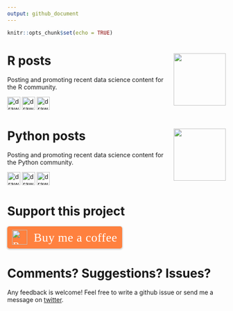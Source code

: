 ```yaml
---
output: github_document
---
```


```r
knitr::opts_chunk$set(echo = TRUE)
```

# R posts <img src="hex-.png" align="right" width="120" />

Posting and promoting recent data science content for the R community.  

<a href = 'https://twitter.com/icymi_r'><img src="twitter.png" alt="drawing" width="30" height="30"/></a>    <a href = 'https://www.linkedin.com/company/37469761/'><img src="linkedin.png" alt="drawing" width="30" height="30"/></a>    <a href = 'https://www.facebook.com/R-posts-you-might-have-missed-111889387146405/'><img src="facebook.png" alt="drawing" width="30" height="30"/></a>

# Python posts <img src="0.jpeg" align="right" width="120" />

Posting and promoting recent data science content for the Python community.  

<a href = 'https://twitter.com/icymi_py'><img src="twitter.png" alt="drawing" width="30" height="30"/></a>    <a href = 'https://www.linkedin.com/company/42419346'><img src="linkedin.png" alt="drawing" width="30" height="30"/></a>    <a href = 'https://www.facebook.com/Python-posts-that-you-might-have-missed-102053681476903'><img src="facebook.png" alt="drawing" width="30" height="30"/></a>

# Support this project 
<style>.bmc-button img{height: 34px !important;width: 35px !important;margin-bottom: 1px !important;box-shadow: none !important;border: none !important;vertical-align: middle !important;}.bmc-button{padding: 7px 10px 7px 10px !important;line-height: 35px !important;height:51px !important;min-width:217px !important;text-decoration: none !important;display:inline-flex !important;color:#FFFFFF !important;background-color:#FF813F !important;border-radius: 5px !important;border: 1px solid transparent !important;padding: 7px 10px 7px 10px !important;font-size: 22px !important;letter-spacing: 0.6px !important;box-shadow: 0px 1px 2px rgba(190, 190, 190, 0.5) !important;-webkit-box-shadow: 0px 1px 2px 2px rgba(190, 190, 190, 0.5) !important;margin: 0 auto !important;font-family:'Cookie', cursive !important;-webkit-box-sizing: border-box !important;box-sizing: border-box !important;-o-transition: 0.3s all linear !important;-webkit-transition: 0.3s all linear !important;-moz-transition: 0.3s all linear !important;-ms-transition: 0.3s all linear !important;transition: 0.3s all linear !important;}.bmc-button:hover, .bmc-button:active, .bmc-button:focus {-webkit-box-shadow: 0px 1px 2px 2px rgba(190, 190, 190, 0.5) !important;text-decoration: none !important;box-shadow: 0px 1px 2px 2px rgba(190, 190, 190, 0.5) !important;opacity: 0.85 !important;color:#FFFFFF !important;}</style><link href="https://fonts.googleapis.com/css?family=Cookie" rel="stylesheet"><a class="bmc-button" target="_blank" href="https://www.buymeacoffee.com/arushworth"><img src="https://cdn.buymeacoffee.com/buttons/bmc-new-btn-logo.svg" alt="Buy me a coffee"><span style="margin-left:15px;font-size:28px !important;">Buy me a coffee</span></a>

# Comments? Suggestions? Issues?

Any feedback is welcome! Feel free to write a github issue or send me a message on [twitter](https://twitter.com/rushworth_a).



